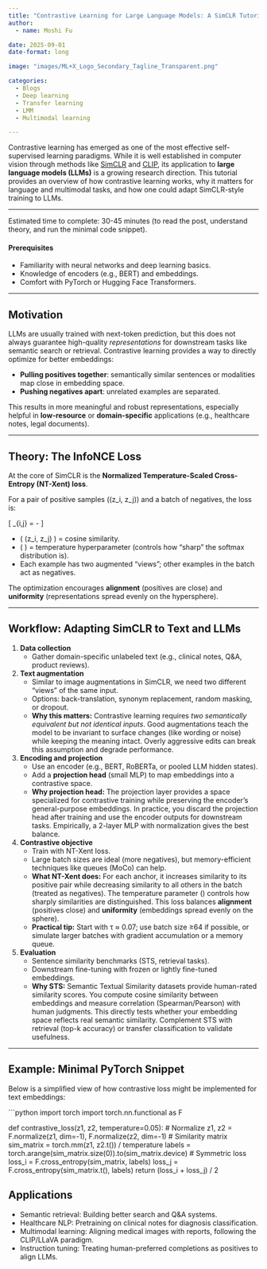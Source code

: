 ```yaml
---
title: "Contrastive Learning for Large Language Models: A SimCLR Tutorial"
author: 
  - name: Moshi Fu  

date: 2025-09-01  
date-format: long  

image: "images/ML+X_Logo_Secondary_Tagline_Transparent.png"

categories: 
  - Blogs
  - Deep learning
  - Transfer learning
  - LMM
  - Multimodal learning

---
```


Contrastive learning has emerged as one of the most effective self-supervised learning paradigms. While it is well established in computer vision through methods like [SimCLR](https://arxiv.org/abs/2002.05709) and [CLIP](https://arxiv.org/abs/2103.00020), its application to **large language models (LLMs)** is a growing research direction. This tutorial provides an overview of how contrastive learning works, why it matters for language and multimodal tasks, and how one could adapt SimCLR-style training to LLMs.

---

Estimated time to complete: 30-45 minutes (to read the post, understand theory, and run the minimal code snippet).

#### Prerequisites
- Familiarity with neural networks and deep learning basics.  
- Knowledge of encoders (e.g., BERT) and embeddings.  
- Comfort with PyTorch or Hugging Face Transformers.  

---

## Motivation
LLMs are usually trained with next-token prediction, but this does not always guarantee high-quality *representations* for downstream tasks like semantic search or retrieval. Contrastive learning provides a way to directly optimize for better embeddings:  

- **Pulling positives together**: semantically similar sentences or modalities map close in embedding space.  
- **Pushing negatives apart**: unrelated examples are separated.  

This results in more meaningful and robust representations, especially helpful in **low-resource** or **domain-specific** applications (e.g., healthcare notes, legal documents).

---

## Theory: The InfoNCE Loss
At the core of SimCLR is the **Normalized Temperature-Scaled Cross-Entropy (NT-Xent) loss**.  

For a pair of positive samples \((z_i, z_j)\) and a batch of negatives, the loss is:  

\[
\mathcal{L}_{i,j} = -\log \frac{\exp(\mathrm{sim}(z_i, z_j) / \tau)}{\sum_{k=1}^{2N} \mathbb{1}_{[k \neq i]} \exp(\mathrm{sim}(z_i, z_k)/\tau)}
\]

- \( \mathrm{sim}(z_i, z_j) \) = cosine similarity.  
- \( \tau \) = temperature hyperparameter (controls how “sharp” the softmax distribution is).  
- Each example has two augmented “views”; other examples in the batch act as negatives.  

The optimization encourages **alignment** (positives are close) and **uniformity** (representations spread evenly on the hypersphere).

---

## Workflow: Adapting SimCLR to Text and LLMs

1. **Data collection**  
   - Gather domain-specific unlabeled text (e.g., clinical notes, Q&A, product reviews).  

2. **Text augmentation**  
   - Similar to image augmentations in SimCLR, we need two different “views” of the same input.  
   - Options: back-translation, synonym replacement, random masking, or dropout.  
   - **Why this matters:** Contrastive learning requires *two semantically equivalent but not identical inputs*. Good augmentations teach the model to be invariant to surface changes (like wording or noise) while keeping the meaning intact. Overly aggressive edits can break this assumption and degrade performance.  

3. **Encoding and projection**  
   - Use an encoder (e.g., BERT, RoBERTa, or pooled LLM hidden states).  
   - Add a **projection head** (small MLP) to map embeddings into a contrastive space.  
   - **Why projection head:** The projection layer provides a space specialized for contrastive training while preserving the encoder’s general-purpose embeddings. In practice, you discard the projection head after training and use the encoder outputs for downstream tasks. Empirically, a 2-layer MLP with normalization gives the best balance.  

4. **Contrastive objective**  
   - Train with NT-Xent loss.  
   - Large batch sizes are ideal (more negatives), but memory-efficient techniques like queues (MoCo) can help.  
   - **What NT-Xent does:** For each anchor, it increases similarity to its positive pair while decreasing similarity to all others in the batch (treated as negatives). The temperature parameter \(\tau\) controls how sharply similarities are distinguished. This loss balances **alignment** (positives close) and **uniformity** (embeddings spread evenly on the sphere).  
   - **Practical tip:** Start with τ ≈ 0.07; use batch size ≥64 if possible, or simulate larger batches with gradient accumulation or a memory queue.  

5. **Evaluation**  
   - Sentence similarity benchmarks (STS, retrieval tasks).  
   - Downstream fine-tuning with frozen or lightly fine-tuned embeddings.  
   - **Why STS:** Semantic Textual Similarity datasets provide human-rated similarity scores. You compute cosine similarity between embeddings and measure correlation (Spearman/Pearson) with human judgments. This directly tests whether your embedding space reflects real semantic similarity. Complement STS with retrieval (top-k accuracy) or transfer classification to validate usefulness.  


---

## Example: Minimal PyTorch Snippet
Below is a simplified view of how contrastive loss might be implemented for text embeddings:

```python
import torch
import torch.nn.functional as F

def contrastive_loss(z1, z2, temperature=0.05):
    # Normalize
    z1, z2 = F.normalize(z1, dim=-1), F.normalize(z2, dim=-1)
    # Similarity matrix
    sim_matrix = torch.mm(z1, z2.t()) / temperature
    labels = torch.arange(sim_matrix.size(0)).to(sim_matrix.device)
    # Symmetric loss
    loss_i = F.cross_entropy(sim_matrix, labels)
    loss_j = F.cross_entropy(sim_matrix.t(), labels)
    return (loss_i + loss_j) / 2

## Applications

- Semantic retrieval: Building better search and Q&A systems.
- Healthcare NLP: Pretraining on clinical notes for diagnosis classification.
- Multimodal learning: Aligning medical images with reports, following the CLIP/LLaVA paradigm.
- Instruction tuning: Treating human-preferred completions as positives to align LLMs.